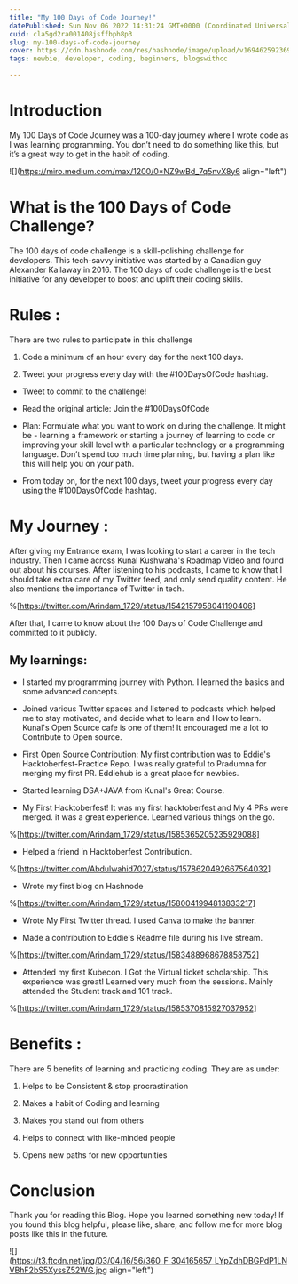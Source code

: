 ```yaml
---
title: "My 100 Days of Code Journey!"
datePublished: Sun Nov 06 2022 14:31:24 GMT+0000 (Coordinated Universal Time)
cuid: cla5gd2ra001408jsffbph8p3
slug: my-100-days-of-code-journey
cover: https://cdn.hashnode.com/res/hashnode/image/upload/v1694625923698/5b6cf763-18f5-4cd6-9765-04d9dd02ea03.png
tags: newbie, developer, coding, beginners, blogswithcc

---
```


# Introduction

My 100 Days of Code Journey was a 100-day journey where I wrote code as I was learning programming. You don’t need to do something like this, but it’s a great way to get in the habit of coding.

![](https://miro.medium.com/max/1200/0*NZ9wBd_7q5nvX8y6 align="left")

# What is the 100 Days of Code Challenge?

The 100 days of code challenge is a skill-polishing challenge for developers. This tech-savvy initiative was started by a Canadian guy Alexander Kallaway in 2016. The 100 days of code challenge is the best initiative for any developer to boost and uplift their coding skills.

# Rules :

There are two rules to participate in this challenge

1.  Code a minimum of an hour every day for the next 100 days.
    
2.  Tweet your progress every day with the #100DaysOfCode hashtag.
    

*   Tweet to commit to the challenge!
    
*   Read the original article: Join the #100DaysOfCode
    
*   Plan: Formulate what you want to work on during the challenge. It might be - learning a framework or starting a journey of learning to code or improving your skill level with a particular technology or a programming language. Don’t spend too much time planning, but having a plan like this will help you on your path.
    
*   From today on, for the next 100 days, tweet your progress every day using the #100DaysOfCode hashtag.
    

# My Journey :

After giving my Entrance exam, I was looking to start a career in the tech industry. Then I came across Kunal Kushwaha's Roadmap Video and found out about his courses. After listening to his podcasts, I came to know that I should take extra care of my Twitter feed, and only send quality content. He also mentions the importance of Twitter in tech.

%[https://twitter.com/Arindam_1729/status/1542157958041190406] 

After that, I came to know about the 100 Days of Code Challenge and committed to it publicly.

## My learnings:

*   I started my programming journey with Python. I learned the basics and some advanced concepts.
    
*   Joined various Twitter spaces and listened to podcasts which helped me to stay motivated, and decide what to learn and How to learn. Kunal's Open Source cafe is one of them! It encouraged me a lot to Contribute to Open source.
    
*   First Open Source Contribution: My first contribution was to Eddie's Hacktoberfest-Practice Repo. I was really grateful to Pradumna for merging my first PR. Eddiehub is a great place for newbies.
    

*   Started learning DSA+JAVA from Kunal's Great Course.
    

*   My First Hacktoberfest! It was my first hacktoberfest and My 4 PRs were merged. it was a great experience. Learned various things on the go.
    

%[https://twitter.com/Arindam_1729/status/1585365205235929088] 

*   Helped a friend in Hacktoberfest Contribution.
    

%[https://twitter.com/Abdulwahid7027/status/1578620492667564032] 

*   Wrote my first blog on Hashnode
    

%[https://twitter.com/Arindam_1729/status/1580041994813833217] 

*   Wrote My First Twitter thread. I used Canva to make the banner.
    

*   Made a contribution to Eddie's Readme file during his live stream.
    

%[https://twitter.com/Arindam_1729/status/1583488968678858752] 

*   Attended my first Kubecon. I Got the Virtual ticket scholarship. This experience was great! Learned very much from the sessions. Mainly attended the Student track and 101 track.
    

%[https://twitter.com/Arindam_1729/status/1585370815927037952] 

# Benefits :

There are 5 benefits of learning and practicing coding. They are as under:

1.  Helps to be Consistent & stop procrastination
    
2.  Makes a habit of Coding and learning
    
3.  Makes you stand out from others
    
4.  Helps to connect with like-minded people
    
5.  Opens new paths for new opportunities
    

# Conclusion

Thank you for reading this Blog. Hope you learned something new today! If you found this blog helpful, please like, share, and follow me for more blog posts like this in the future.

![](https://t3.ftcdn.net/jpg/03/04/16/56/360_F_304165657_LYpZdhDBGPdP1LNVBhF2bS5XyssZ52WG.jpg align="left")